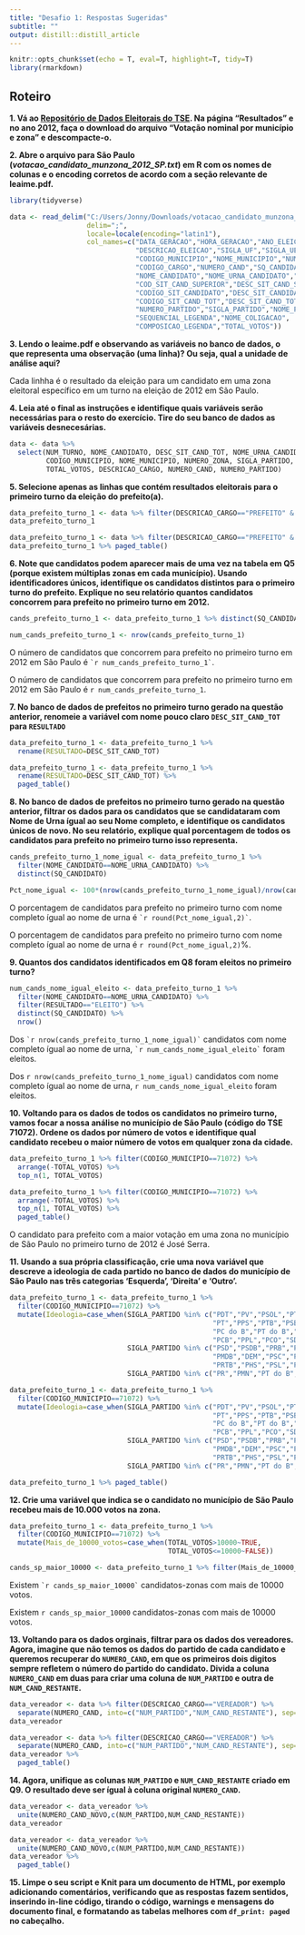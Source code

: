 ```yaml
---
title: "Desafio 1: Respostas Sugeridas"
subtitle: ""
output: distill::distill_article
---
```


```r
knitr::opts_chunk$set(echo = T, eval=T, highlight=T, tidy=T)
library(rmarkdown)
```


<style>
div.purple { background-color:#9e9ac8; border-radius: 5px; padding: 20px;}
</style>

## Roteiro

**1. Vá ao [Repositório de Dados Eleitorais do TSE](http://www.tse.jus.br/eleitor-e-eleicoes/estatisticas/repositorio-de-dados-eleitorais-1/repositorio-de-dados-eleitorais). Na página "Resultados" e no ano 2012, faça o download do arquivo "Votação nominal por município e zona" e descompacte-o.** 

**2. Abre o arquivo para São Paulo (*votacao_candidato_munzona_2012_SP.txt*) em R com os nomes de colunas e o encoding corretos de acordo com a seção relevante de leaime.pdf.**

```r
library(tidyverse)

data <- read_delim("C:/Users/Jonny/Downloads/votacao_candidato_munzona_2012/votacao_candidato_munzona_2012_SP.txt",
                   delim=";",
                   locale=locale(encoding="latin1"),
                   col_names=c("DATA_GERACAO","HORA_GERACAO","ANO_ELEICAO","NUM_TURNO",
                               "DESCRICAO_ELEICAO","SIGLA_UF","SIGLA_UE",
                               "CODIGO_MUNICIPIO","NOME_MUNICIPIO","NUMERO_ZONA",
                               "CODIGO_CARGO","NUMERO_CAND","SQ_CANDIDATO",
                               "NOME_CANDIDATO","NOME_URNA_CANDIDATO","DESCRICAO_CARGO",
                               "COD_SIT_CAND_SUPERIOR","DESC_SIT_CAND_SUPERIOR",
                               "CODIGO_SIT_CANDIDATO","DESC_SIT_CANDIDATO",
                               "CODIGO_SIT_CAND_TOT","DESC_SIT_CAND_TOT",
                               "NUMERO_PARTIDO","SIGLA_PARTIDO","NOME_PARTIDO",
                               "SEQUENCIAL_LEGENDA","NOME_COLIGACAO",
                               "COMPOSICAO_LEGENDA","TOTAL_VOTOS"))
```

**3. Lendo o leaime.pdf e observando as variáveis no banco de dados, o que representa uma observação (uma linha)? Ou seja, qual a unidade de análise aqui?**

Cada linhha é o resultado da eleição para um candidato em uma zona eleitoral específico em um turno na eleição de 2012 em São Paulo.

**4. Leia até o final as instruções e identifique quais variáveis serão necessárias para o resto do exercício. Tire do seu banco de dados as variáveis desnecesárias.**

```r
data <- data %>% 
  select(NUM_TURNO, NOME_CANDIDATO, DESC_SIT_CAND_TOT, NOME_URNA_CANDIDATO, SQ_CANDIDATO,
         CODIGO_MUNICIPIO, NOME_MUNICIPIO, NUMERO_ZONA, SIGLA_PARTIDO, 
         TOTAL_VOTOS, DESCRICAO_CARGO, NUMERO_CAND, NUMERO_PARTIDO)
```

**5. Selecione apenas as linhas que contém resultados eleitorais para o primeiro turno da eleição do prefeito(a).**

```r
data_prefeito_turno_1 <- data %>% filter(DESCRICAO_CARGO=="PREFEITO" & NUM_TURNO==1)
data_prefeito_turno_1
```

```r
data_prefeito_turno_1 <- data %>% filter(DESCRICAO_CARGO=="PREFEITO" & NUM_TURNO==1)
data_prefeito_turno_1 %>% paged_table()
```

**6. Note que candidatos podem aparecer mais de uma vez na tabela em Q5 (porque existem múltiplas zonas em cada município). Usando identificadores únicos, identifique os candidatos distintos para o primeiro turno do prefeito. Explique no seu relatório quantos candidatos concorrem para prefeito no primeiro turno em 2012.**

```r
cands_prefeito_turno_1 <- data_prefeito_turno_1 %>% distinct(SQ_CANDIDATO)

num_cands_prefeito_turno_1 <- nrow(cands_prefeito_turno_1)
```

O número de candidatos que concorrem para prefeito no primeiro turno em 2012 em São Paulo é `` `r
num_cands_prefeito_turno_1` ``. 

O número de candidatos que concorrem para prefeito no primeiro turno em 2012 em São Paulo é `r num_cands_prefeito_turno_1`.

**7. No banco de dados de prefeitos no primeiro turno gerado na questão anterior, renomeie a variável com nome pouco claro `DESC_SIT_CAND_TOT` para `RESULTADO`**

```r
data_prefeito_turno_1 <- data_prefeito_turno_1 %>% 
  rename(RESULTADO=DESC_SIT_CAND_TOT)
```

```r
data_prefeito_turno_1 <- data_prefeito_turno_1 %>% 
  rename(RESULTADO=DESC_SIT_CAND_TOT) %>%
  paged_table()
```

**8. No banco de dados de prefeitos no primeiro turno gerado na questão anterior, filtrar os dados para os candidatos que se candidataram com Nome de Urna ígual ao seu Nome completo, e identifique os candidatos únicos de novo. No seu relatório, explique qual porcentagem de todos os candidatos para prefeito no primeiro turno isso representa.**

```r
cands_prefeito_turno_1_nome_igual <- data_prefeito_turno_1 %>% 
  filter(NOME_CANDIDATO==NOME_URNA_CANDIDATO) %>%
  distinct(SQ_CANDIDATO)

Pct_nome_igual <- 100*(nrow(cands_prefeito_turno_1_nome_igual)/nrow(cands_prefeito_turno_1))
```

O porcentagem de candidatos para prefeito no primeiro turno com nome completo ígual ao nome de urna é `` `r
round(Pct_nome_igual,2)` ``. 

O porcentagem de candidatos para prefeito no primeiro turno com nome completo ígual ao nome de urna é `r round(Pct_nome_igual,2)`%.

**9. Quantos dos candidatos identificados em Q8 foram eleitos no primeiro turno?**

```r
num_cands_nome_igual_eleito <- data_prefeito_turno_1 %>% 
  filter(NOME_CANDIDATO==NOME_URNA_CANDIDATO) %>% 
  filter(RESULTADO=="ELEITO") %>%
  distinct(SQ_CANDIDATO) %>% 
  nrow()
```

Dos `` `r
nrow(cands_prefeito_turno_1_nome_igual)` `` candidatos com nome completo ígual ao nome de urna, `` `r
num_cands_nome_igual_eleito` ``  foram eleitos.

Dos `r nrow(cands_prefeito_turno_1_nome_igual)` candidatos com nome completo ígual ao nome de urna, `r num_cands_nome_igual_eleito` foram eleitos.

**10. Voltando para os dados de todos os candidatos no primeiro turno, vamos focar a nossa análise no município de São Paulo (código do TSE 71072). Ordene os dados por número de votos e identifique qual candidato recebeu o maior número de votos em qualquer zona da cidade.**

```r
data_prefeito_turno_1 %>% filter(CODIGO_MUNICIPIO==71072) %>%
  arrange(-TOTAL_VOTOS) %>%
  top_n(1, TOTAL_VOTOS)
```

```r
data_prefeito_turno_1 %>% filter(CODIGO_MUNICIPIO==71072) %>%
  arrange(-TOTAL_VOTOS) %>%
  top_n(1, TOTAL_VOTOS) %>%
  paged_table()
```

O candidato para prefeito com a maior votação em uma zona no município de São Paulo no primeiro turno de 2012 é José Serra.

**11. Usando a sua própria classificação, crie uma nova variável que descreve a ideologia de cada partido no banco de dados do município de São Paulo nas três categorias 'Esquerda', 'Direita' e 'Outro'.**

```r
data_prefeito_turno_1 <- data_prefeito_turno_1 %>% 
  filter(CODIGO_MUNICIPIO==71072) %>% 
  mutate(Ideologia=case_when(SIGLA_PARTIDO %in% c("PDT","PV","PSOL","PTN",
                                                  "PT","PPS","PTB","PSB",
                                                  "PC do B","PT do B","PSTU",
                                                  "PCB","PPL","PCO","SD")~"Esquerda",
                             SIGLA_PARTIDO %in% c("PSD","PSDB","PRB","PRP",
                                                  "PMDB","DEM","PSC","PP",
                                                  "PRTB","PHS","PSL","PTC")~"Direita",
                             SIGLA_PARTIDO %in% c("PR","PMN","PT do B","PSDC")~"Outro"))
```

```r
data_prefeito_turno_1 <- data_prefeito_turno_1 %>% 
  filter(CODIGO_MUNICIPIO==71072) %>% 
  mutate(Ideologia=case_when(SIGLA_PARTIDO %in% c("PDT","PV","PSOL","PTN",
                                                  "PT","PPS","PTB","PSB",
                                                  "PC do B","PT do B","PSTU",
                                                  "PCB","PPL","PCO","SD")~"Esquerda",
                             SIGLA_PARTIDO %in% c("PSD","PSDB","PRB","PRP",
                                                  "PMDB","DEM","PSC","PP",
                                                  "PRTB","PHS","PSL","PTC")~"Direita",
                             SIGLA_PARTIDO %in% c("PR","PMN","PT do B","PSDC")~"Outro"))

data_prefeito_turno_1 %>% paged_table()
```

**12. Crie uma variável que indica se o candidato no município de São Paulo recebeu mais de 10.000 votos na zona.**

```r
data_prefeito_turno_1 <- data_prefeito_turno_1 %>% 
  filter(CODIGO_MUNICIPIO==71072) %>%
  mutate(Mais_de_10000_votos=case_when(TOTAL_VOTOS>10000~TRUE,
                                       TOTAL_VOTOS<=10000~FALSE))

cands_sp_maior_10000 <- data_prefeito_turno_1 %>% filter(Mais_de_10000_votos==TRUE) %>% nrow()
```

Existem `` `r
cands_sp_maior_10000` `` candidatos-zonas com mais de 10000 votos.

Existem `r cands_sp_maior_10000` candidatos-zonas com mais de 10000 votos.

**13. Voltando para os dados orginais, filtrar para os dados dos vereadores. Agora, imagine que não temos os dados do partido de cada candidato e queremos recuperar do `NUMERO_CAND`, em que os primeiros dois digitos sempre refletem o número do partido do candidato. Divida a coluna `NUMERO_CAND` em duas para criar uma coluna de `NUM_PARTIDO` e outra de `NUM_CAND_RESTANTE`.**

```r
data_vereador <- data %>% filter(DESCRICAO_CARGO=="VEREADOR") %>%
  separate(NUMERO_CAND, into=c("NUM_PARTIDO","NUM_CAND_RESTANTE"), sep=2)
data_vereador
```

```r
data_vereador <- data %>% filter(DESCRICAO_CARGO=="VEREADOR") %>%
  separate(NUMERO_CAND, into=c("NUM_PARTIDO","NUM_CAND_RESTANTE"), sep=2)
data_vereador %>%
  paged_table()
```

**14. Agora, unifique as colunas `NUM_PARTIDO` e `NUM_CAND_RESTANTE` criado em Q9. O resultado deve ser ígual à coluna original `NUMERO_CAND`.**

```r
data_vereador <- data_vereador %>% 
  unite(NUMERO_CAND_NOVO,c(NUM_PARTIDO,NUM_CAND_RESTANTE))
data_vereador
```

```r
data_vereador <- data_vereador %>% 
  unite(NUMERO_CAND_NOVO,c(NUM_PARTIDO,NUM_CAND_RESTANTE)) 
data_vereador %>%
  paged_table()
```

**15. Limpe o seu script e Knit para um documento de HTML, por exemplo adicionando comentários, verificando que as respostas fazem sentidos, inserindo in-line código, tirando o código, warnings e mensagens do documento final, e formatando as tabelas melhores com `df_print: paged` no cabeçalho.**

